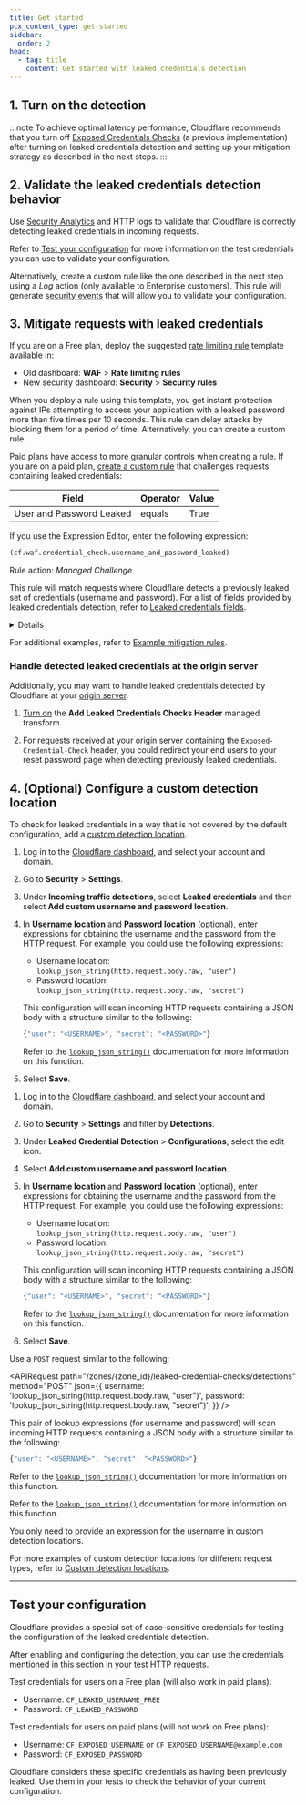 ```yaml
---
title: Get started
pcx_content_type: get-started
sidebar:
  order: 2
head:
  - tag: title
    content: Get started with leaked credentials detection
---
```



## 1. Turn on the detection

<Render file="leaked-credentials-detection-enable" />

:::note
To achieve optimal latency performance, Cloudflare recommends that you turn off [Exposed Credentials Checks](/waf/managed-rules/reference/exposed-credentials-check/) (a previous implementation) after turning on leaked credentials detection and setting up your mitigation strategy as described in the next steps.
:::

## 2. Validate the leaked credentials detection behavior

Use [Security Analytics](/waf/analytics/security-analytics/) and HTTP logs to validate that Cloudflare is correctly detecting leaked credentials in incoming requests.

Refer to [Test your configuration](#test-your-configuration) for more information on the test credentials you can use to validate your configuration.

Alternatively, create a custom rule like the one described in the next step using a _Log_ action (only available to Enterprise customers). This rule will generate [security events](/waf/analytics/security-events/) that will allow you to validate your configuration.

## 3. Mitigate requests with leaked credentials

If you are on a Free plan, deploy the suggested [rate limiting rule](/waf/rate-limiting-rules/) template available in:

- Old dashboard: **WAF** > **Rate limiting rules**
- New security dashboard: **Security** > **Security rules**

When you deploy a rule using this template, you get instant protection against IPs attempting to access your application with a leaked password more than five times per 10 seconds. This rule can delay attacks by blocking them for a period of time. Alternatively, you can create a custom rule.

Paid plans have access to more granular controls when creating a rule. If you are on a paid plan, [create a custom rule](/waf/custom-rules/create-dashboard/) that challenges requests containing leaked credentials:

| Field                    | Operator | Value |
| ------------------------ | -------- | ----- |
| User and Password Leaked | equals   | True  |

If you use the Expression Editor, enter the following expression:

```txt
(cf.waf.credential_check.username_and_password_leaked)
```

Rule action: _Managed Challenge_

This rule will match requests where Cloudflare detects a previously leaked set of credentials (username and password). For a list of fields provided by leaked credentials detection, refer to [Leaked credentials fields](/waf/detections/leaked-credentials/#leaked-credentials-fields).

<Details header="Combine with other Rules language fields">

You can combine the previous expression with other [fields](/ruleset-engine/rules-language/fields/) and [functions](/ruleset-engine/rules-language/functions/) of the Rules language. This allows you to customize the rule scope or combine leaked credential checking with other security features. For example:

- The following expression will match requests containing leaked credentials addressed at an authentication endpoint:

  | Field                    | Operator | Value              | Logic |
  | ------------------------ | -------- | ------------------ | ----- |
  | User and Password Leaked | equals   | True               | And   |
  | URI Path                 | contains | `/admin/login.php` |       |

  Expression when using the editor: <br/>
  `(cf.waf.credential_check.username_and_password_leaked and http.request.uri.path contains "/admin/login.php")`

- The following expression will match requests coming from bots that include authentication credentials:

  | Field                   | Operator  | Value | Logic |
  | ----------------------- | --------- | ----- | ----- |
  | Authentication detected | equals    | True  | And   |
  | Bot Score               | less than | `10`  |       |

  Expression when using the editor: <br/>
  `(cf.waf.auth_detected and cf.bot_management.score lt 10)`

</Details>

For additional examples, refer to [Example mitigation rules](/waf/detections/leaked-credentials/examples/).

### Handle detected leaked credentials at the origin server

Additionally, you may want to handle leaked credentials detected by Cloudflare at your [origin server](https://www.cloudflare.com/learning/cdn/glossary/origin-server/).

1. [Turn on](/rules/transform/managed-transforms/configure/) the **Add Leaked Credentials Checks Header** managed transform.

2. For requests received at your origin server containing the `Exposed-Credential-Check` header, you could redirect your end users to your reset password page when detecting previously leaked credentials.

## 4. (Optional) Configure a custom detection location

To check for leaked credentials in a way that is not covered by the default configuration, add a [custom detection location](/waf/detections/leaked-credentials/#custom-detection-locations).

<Tabs syncKey="dashNewNav"> <TabItem label="Old dashboard">

1. Log in to the [Cloudflare dashboard](https://dash.cloudflare.com/), and select your account and domain.
2. Go to **Security** > **Settings**.
3. Under **Incoming traffic detections**, select **Leaked credentials** and then select **Add custom username and password location**.
4. In **Username location** and **Password location** (optional), enter expressions for obtaining the username and the password from the HTTP request. For example, you could use the following expressions:

   - Username location:<br/>
     `lookup_json_string(http.request.body.raw, "user")`
   - Password location:<br/>
     `lookup_json_string(http.request.body.raw, "secret")`

   This configuration will scan incoming HTTP requests containing a JSON body with a structure similar to the following:

   ```js
   {"user": "<USERNAME>", "secret": "<PASSWORD>"}
   ```

   Refer to the [`lookup_json_string()`](/ruleset-engine/rules-language/functions/#lookup_json_string) documentation for more information on this function.

5. Select **Save**.

</TabItem> <TabItem label="New dashboard" icon="rocket">

1. Log in to the [Cloudflare dashboard](https://dash.cloudflare.com/), and select your account and domain.
2. Go to **Security** > **Settings** and filter by **Detections**.
3. Under **Leaked Credential Detection** > **Configurations**, select the edit icon.
4. Select **Add custom username and password location**.
5. In **Username location** and **Password location** (optional), enter expressions for obtaining the username and the password from the HTTP request. For example, you could use the following expressions:

   - Username location:<br/>
     `lookup_json_string(http.request.body.raw, "user")`
   - Password location:<br/>
     `lookup_json_string(http.request.body.raw, "secret")`

   This configuration will scan incoming HTTP requests containing a JSON body with a structure similar to the following:

   ```js
   {"user": "<USERNAME>", "secret": "<PASSWORD>"}
   ```

   Refer to the [`lookup_json_string()`](/ruleset-engine/rules-language/functions/#lookup_json_string) documentation for more information on this function.

6. Select **Save**.

</TabItem> <TabItem label="API">

Use a `POST` request similar to the following:

<APIRequest
	path="/zones/{zone_id}/leaked-credential-checks/detections"
	method="POST"
	json={{
		username: 'lookup_json_string(http.request.body.raw, "user")',
		password: 'lookup_json_string(http.request.body.raw, "secret")',
	}}
/>

This pair of lookup expressions (for username and password) will scan incoming HTTP requests containing a JSON body with a structure similar to the following:

```js
{"user": "<USERNAME>", "secret": "<PASSWORD>"}
```

Refer to the [`lookup_json_string()`](/ruleset-engine/rules-language/functions/#lookup_json_string) documentation for more information on this function.

</TabItem> <TabItem label="Terraform">

<Render file="detections/leaked-credentials-configure-location-terraform" />

Refer to the [`lookup_json_string()`](/ruleset-engine/rules-language/functions/#lookup_json_string) documentation for more information on this function.

</TabItem> </Tabs>

You only need to provide an expression for the username in custom detection locations.

For more examples of custom detection locations for different request types, refer to [Custom detection locations](/waf/detections/leaked-credentials/#custom-detection-locations).

---

## Test your configuration

Cloudflare provides a special set of case-sensitive credentials for testing the configuration of the leaked credentials detection.

After enabling and configuring the detection, you can use the credentials mentioned in this section in your test HTTP requests.

Test credentials for users on a Free plan (will also work in paid plans):

- Username: `CF_LEAKED_USERNAME_FREE`
- Password: `CF_LEAKED_PASSWORD`

Test credentials for users on paid plans (will not work on Free plans):

- Username: `CF_EXPOSED_USERNAME` or `CF_EXPOSED_USERNAME@example.com`
- Password: `CF_EXPOSED_PASSWORD`

Cloudflare considers these specific credentials as having been previously leaked. Use them in your tests to check the behavior of your current configuration.
